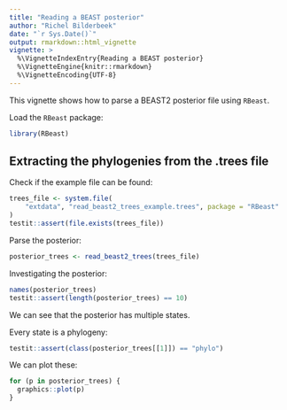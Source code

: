 ```yaml
---
title: "Reading a BEAST posterior"
author: "Richel Bilderbeek"
date: "`r Sys.Date()`"
output: rmarkdown::html_vignette
vignette: >
  %\VignetteIndexEntry{Reading a BEAST posterior}
  %\VignetteEngine{knitr::rmarkdown}
  %\VignetteEncoding{UTF-8}
---
```


This vignette shows how to parse a BEAST2 posterior file using `RBeast`.

Load the `RBeast` package:

```r
library(RBeast)
```


## Extracting the phylogenies from the .trees file

Check if the example file can be found:

```r
trees_file <- system.file(
	"extdata", "read_beast2_trees_example.trees", package = "RBeast"
)
testit::assert(file.exists(trees_file))
```

Parse the posterior:

```r

posterior_trees <- read_beast2_trees(trees_file)
```

Investigating the posterior:

```r
names(posterior_trees)
testit::assert(length(posterior_trees) == 10)
```

We can see that the posterior has multiple states.

Every state is a phylogeny:

```r
testit::assert(class(posterior_trees[[1]]) == "phylo")
```

We can plot these:

```r
for (p in posterior_trees) {
  graphics::plot(p)
}
```
